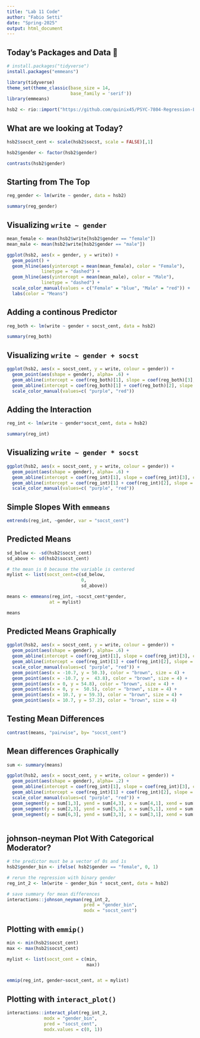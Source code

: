 ```yaml
---
title: "Lab 11 Code"
author: "Fabio Setti"
date: "Spring-2025"
output: html_document
---
```



## Today's Packages and Data 🤗

```r
# install.packages("tidyverse")
install.packages("emmeans")
```

```r
library(tidyverse)
theme_set(theme_classic(base_size = 14, 
                        base_family = 'serif'))
library(emmeans)
```

```r
hsb2 <- rio::import("https://github.com/quinix45/PSYC-7804-Regression-Lab-Slides/raw/refs/heads/main/Slides%20Files/Data/hsb2.csv")
```


## What are we looking at Today?


```r
hsb2$socst_cent <- scale(hsb2$socst, scale = FALSE)[,1]

hsb2$gender <- factor(hsb2$gender)

contrasts(hsb2$gender)
```


## Starting from The Top


```r
reg_gender <- lm(write ~ gender, data = hsb2)

summary(reg_gender)
```



## Visualizing `write ~ gender`


```r
mean_female <- mean(hsb2$write[hsb2$gender == "female"])
mean_male <- mean(hsb2$write[hsb2$gender == "male"])

ggplot(hsb2, aes(x = gender, y = write)) +
  geom_point() +
  geom_hline(aes(yintercept = mean(mean_female), color = "Female"), 
             linetype = "dashed") +
  geom_hline(aes(yintercept = mean(mean_male), color = "Male"), 
             linetype = "dashed") +
  scale_color_manual(values = c("Female" = "blue", "Male" = "red")) +
  labs(color = "Means")
```



## Adding a continous Predictor


```r
reg_both <- lm(write ~ gender + socst_cent, data = hsb2)

summary(reg_both)
```



## Visualizing `write ~ gender + socst`


```r
ggplot(hsb2, aes(x = socst_cent, y = write, colour = gender)) +
  geom_point(aes(shape = gender), alpha= .6) +
  geom_abline(intercept = coef(reg_both)[1], slope = coef(reg_both)[3], col = "purple") + 
  geom_abline(intercept = coef(reg_both)[1] + coef(reg_both)[2], slope = coef(reg_both)[3], col = "red") + 
  scale_color_manual(values=c( "purple", "red")) 
```


## Adding the Interaction

```r
reg_int <- lm(write ~ gender*socst_cent, data = hsb2)

summary(reg_int)
```


## Visualizing `write ~ gender * socst`


```r
ggplot(hsb2, aes(x = socst_cent, y = write, colour = gender)) +
  geom_point(aes(shape = gender), alpha= .6) +
  geom_abline(intercept = coef(reg_int)[1], slope = coef(reg_int)[3], col = "purple") + 
  geom_abline(intercept = coef(reg_int)[1] + coef(reg_int)[2], slope = coef(reg_int)[3] + coef(reg_int)[4], col = "red") + 
  scale_color_manual(values=c( "purple", "red")) 
```


##  Simple Slopes With `emmeans`

```r
emtrends(reg_int, ~gender, var = "socst_cent")
```

## Predicted Means 

```r
sd_below <- -sd(hsb2$socst_cent)
sd_above <- sd(hsb2$socst_cent)

# the mean is 0 because the variable is centered
mylist <- list(socst_cent=c(sd_below,
                            0,
                            sd_above))
```


```r
means <- emmeans(reg_int, ~socst_cent*gender, 
                at = mylist)

means
```

## Predicted Means Graphically

```r
ggplot(hsb2, aes(x = socst_cent, y = write, colour = gender)) +
  geom_point(aes(shape = gender), alpha= .6) +
  geom_abline(intercept = coef(reg_int)[1], slope = coef(reg_int)[3], col = "purple") + 
  geom_abline(intercept = coef(reg_int)[1] + coef(reg_int)[2], slope = coef(reg_int)[3] + coef(reg_int)[4], col = "red") + 
  scale_color_manual(values=c( "purple", "red")) +
  geom_point(aes(x = -10.7, y = 50.3), color = "brown", size = 4) +
  geom_point(aes(x = -10.7, y =  43.8), color = "brown", size = 4) +
  geom_point(aes(x = 0, y = 54.8), color = "brown", size = 4) +
  geom_point(aes(x = 0, y =  50.5), color = "brown", size = 4) +
  geom_point(aes(x = 10.7, y = 59.3), color = "brown", size = 4) +
  geom_point(aes(x = 10.7, y = 57.2), color = "brown", size = 4) 
```


##  Testing Mean Differences

```r
contrast(means, "pairwise", by= "socst_cent")
```


## Mean differences Graphically


```r
sum <- summary(means)

ggplot(hsb2, aes(x = socst_cent, y = write, colour = gender)) +
  geom_point(aes(shape = gender), alpha= .2) +
  geom_abline(intercept = coef(reg_int)[1], slope = coef(reg_int)[3], col = "purple") + 
  geom_abline(intercept = coef(reg_int)[1] + coef(reg_int)[2], slope = coef(reg_int)[3] + coef(reg_int)[4], col = "red") + 
  scale_color_manual(values=c( "purple", "red")) +
  geom_segment(y = sum[1,3], yend = sum[4,3], x = sum[4,1], xend = sum[4,1], col = "black", lty = 2) +
  geom_segment(y = sum[2,3], yend = sum[5,3], x = sum[5,1], xend = sum[5,1], col = "black", lty = 2) +
  geom_segment(y = sum[6,3], yend = sum[3,3], x = sum[3,1], xend = sum[3,1], col = "black", lty = 2) 
  
```


## johnson-neyman Plot With Categorical Moderator?


```r
# the predictor must be a vector of 0s and 1s
hsb2$gender_bin <- ifelse( hsb2$gender == "female", 0, 1)

# rerun the regression with binary gender
reg_int_2 <- lm(write ~ gender_bin * socst_cent, data = hsb2)

# save summary for mean differences
interactions::johnson_neyman(reg_int_2, 
                             pred = "gender_bin",
                             modx = "socst_cent")
```



## Plotting with `emmip()`

```r
min <- min(hsb2$socst_cent)
max <- max(hsb2$socst_cent)

mylist <- list(socst_cent = c(min, 
                              max))


emmip(reg_int, gender~socst_cent, at = mylist)
```


## Plotting with `interact_plot()`

```r
interactions::interact_plot(reg_int_2, 
              modx = "gender_bin",
              pred = "socst_cent",
              modx.values = c(0, 1))
```



